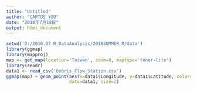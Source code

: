```yaml
---
title: "Untitled"
author: "CARTUS YOU"
date: "2018年7月18日"
output: html_document
---
```


```r
setwd('D:/2018.07 R_DataAnalysis/2018SUMMER_R/data')
library(ggmap)
library(mapproj)
map <- get_map(location='Taiwan', zoom=8, maptype='toner-lite')
library(readr)
data1 <- read_csv('Debris_Flow_Station.csv')
ggmap(map) + geom_point(aes(x=data1$Longitude, y=data1$Latitude, color=data1$Disaster),
                        data=data1, size=2)
```
